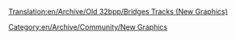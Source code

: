 [[Translation:en/Archive/Old 32bpp/Bridges Tracks (New Graphics)]]
[[Category:en/Archive/Community/New Graphics]]